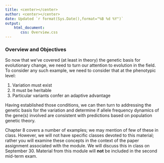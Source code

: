 ```yaml
---
title: <center></center>
author: <center></center>
date: Updated `r format(Sys.Date(),format="%B %d %Y")`
output: 
    html_document:
       css: Overview.css
---
```

### Overview and Objectives

So now that we've covered (at least in theory) the genetic basis for evolutionary change, we need to turn our attention to evolution in the field.  To consider any such example, we need to consider that at the phenotypic level:

1.  Variation must exist
2.  It must be heritable
3.  Particular variants confer an adaptive advantage

Having established those conditions, we can then turn to addressing the genetic basis for the variation and determine if allele frequency dynamics of the gene(s) involved are consistent with predictions based on population genetic theory.

Chapter 8 covers a number of examples; we may mention of few of these in class.  However, we will not have specific classes devoted to this material; rather you will examine these concepts in the context of the paper assignment associated with the module.  We will discuss this in class on September 30.  Material from this module will **not** be included in the second mid-term exam.



